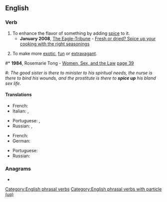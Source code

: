 ==English==

===Verb===
{{en-verb|spices up|spicing up|spiced up}}

# To enhance the flavor of something by adding [[spice]] to it.
#* '''January 2008''', [[w:The Eagle-Tribune|The Eagle-Tribune]] - [http://www.eagletribune.com/pulife/local_story_016093914 Fresh or dried? Spice up your cooking with the right seasonings]
# {{lb|en|idiomatic}} To make more [[exotic]], [[fun]] or [[extravagant]].
<!--#*'''1996''', [[w:Spice Girls|Spice Girls]] - ''[[w:Spice Up Your Life|Spice Up Your Life]]''
#: ''Colours of the world''
#: '''''Spice up your life'''''
#: ''Every boy and every girl''
#: '''''Spice up your life'''''
#: ''People of the world''
#: '''''Spice up your life''''' That quote doesn't even hint at the meaning of the word-->
#* '''1984''', Rosemarie Tong - [http://books.google.com/books?id=JbqvVVXncqMC Women, Sex, and the Law] [http://books.google.com/books?id=JbqvVVXncqMC&pg=PA39&dq=spice-up+sex-life+date:1980-1990&lr=&sig=sGmo5pLWKi2vk0AHMCW9YMl4OHc page 39]
#: ''The good sister is there to minister to his spiritual needs, the nurse is there to bind his wounds, and the prostitute is there to '''spice up''' his bland sex life.''

====Translations====
{{trans-top|Enhance the flavour of something using spice}}
* French: {{t+|fr|pimenter}}
* Italian: {{t|it|speziare}}, {{t|it|pimentare}}
{{trans-mid}}
* Portuguese: {{t+|pt|condimentar}}, {{t+|pt|temperar}}
* Russian: {{t+|ru|приправля́ть|impf}}, {{t+|ru|припра́вить|pf}}
{{trans-bottom}}

{{trans-top|To make something more exotic, fun or extravagant}}
* French: {{t+|fr|pimenter}}
* German: {{t|de|aufpeppen}}
{{trans-mid}}
* Portuguese: {{t+|pt|apimentar}}
* Russian: {{t+|ru|разнообра́зить|pf}}
{{trans-bottom}}

===Anagrams===
* {{anagrams|en|a=ceippsu|scuppie}}

[[Category:English phrasal verbs]]
[[Category:English phrasal verbs with particle (up)]]